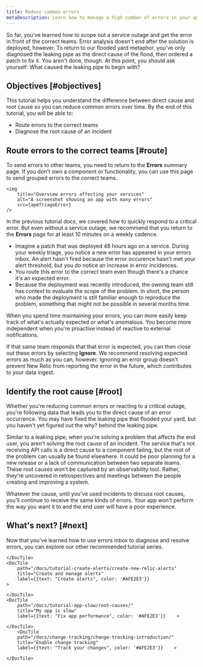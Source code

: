 ```yaml
---
title: Reduce common errors
metaDescription: Learn how to manage a high number of errors in your app.   
---
```


So far, you've learned how to scope out a service outage and get the error in front of the correct teams. Error analysis doesn't end after the solution is deployed, however. To return to our flooded yard metaphor, you've only diagnosed the leaking pipe as the direct cause of the flood, then ordered a patch to fix it. You aren't done, though. At this point, you should ask yourself: What caused the leaking pipe to begin with? 

## Objectives [#objectives]

This tutorial helps you understand the difference between direct cause and root cause so you can reduce common errors over time. By the end of this tutorial, you will be able to:

* Route errors to the correct teams
* Diagnose the root cause of an incident

## Route errors to the correct teams [#route]

To send errors to other teams, you need to return to the **Errors** summary page. If you don't own a component or functionality, you can use this page to send grouped errors to the correct teams.  

    <img
        title="Overview errors affecting your services"
        alt="A screenshot showing an app with many errors"
        src={apmTriageError}
    />  

In the previous tutorial docs, we covered how to quickly respond to a critical error. But even without a service outage, we recommend that you return to the **Errors** page for at least 10 minutes on a weekly cadence. 

* Imagine a patch that was deployed 48 hours ago on a service. During your weekly triage, you notice a new error has appeared in your errors inbox. An alert hasn't fired because the error occurence hasn't met your alert threshold, but you do notice an increase in error incidences. 
* You route this error to the correct team even though there's a chance it's an expected error.
* Because the deployment was recently introduced, the owning team still has context to evaluate the scope of the problem. In short, the person who made the deployment is still familiar enough to reproduce the problem, something that might not be possible in several months time. 

When you spend time maintaining your errors, you can more easily keep track of what's actually expected or what's anomalous. You become more independent when you're proactive instead of reactive to external notifications. 

If that same team responds that that error is expected, you can then close out these errors by selecting **Ignore**. We recommend resolving expected errors as much as you can, however. Ignoring an error group doesn't prevent New Relic from reporting the error in the future, which contributes to your data ingest.

## Identify the root cause [#root]

Whether you're reducing common errors or reacting to a critical outage, you're following data that leads you to the direct cause of an error occurrence. You may have fixed the leaking pipe that flooded your yard, but you haven't yet figured out the why? behind the leaking pipe. 

Similar to a leaking pipe, when you're solving a problem that affects the end user, you aren't solving the root cause of an incident. The service that's not receiving API calls is a direct cause to a component failing, but the root of the problem can usually be found elsewhere. It could be poor planning for a new release or a lack of communication between two separate teams. These root causes won't be captured by an observability tool. Rather, they're uncovered in retrospectives and meetings between the people creating and improving a system.

Whatever the cause, until you've used incidents to discuss root causes, you'll continue to receive the same kinds of errors. Your app won't perform the way you want it to and the end user will have a poor experience. 

## What's next? [#next]

Now that you've learned how to use errors inbox to diagnose and resolve errors, you can explore our other recommended tutorial series. 

<DocTiles>
    <DocTile
        path="/docs/tutorial-large-logs/get-started-managing-large-logs"
        title="Manage large amounts of logs"
        label={{text: "Log management", color: '#AFE2E3'}}
    >
        
    </DocTile>
    <DocTile
        path="/docs/tutorial-create-alerts/create-new-relic-alerts"
        title="Create and manage alerts"
        label={{text: "Create alerts", color: '#AFE2E3'}}
    >
        
    </DocTile>
    <DocTile
        path="/docs/tutorial-app-slow/root-causes/"
        title="My app is slow"
        label={{text: "Fix app performance", color: '#AFE2E3'}}    >
        
    </DocTile>
        <DocTile
        path="/docs/change-tracking/change-tracking-introduction/"
        title="Enable change tracking"
        label={{text: "Track your changes", color: '#AFE2E3'}}    >
        
    </DocTile>

</DocTiles>
